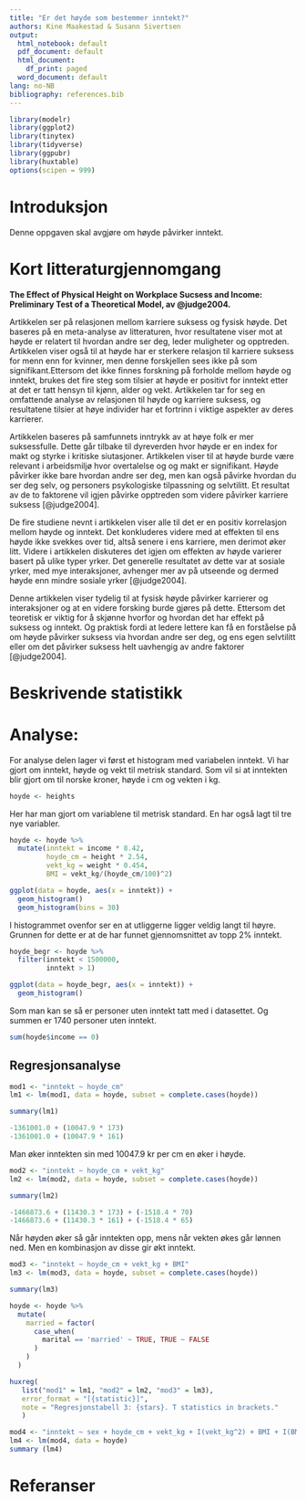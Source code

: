 ```yaml
---
title: "Er det høyde som bestemmer inntekt?"
authors: Kine Maakestad & Susann Sivertsen
output:
  html_notebook: default
  pdf_document: default
  html_document:
    df_print: paged
  word_document: default
lang: no-NB
bibliography: references.bib
---
```


```r
library(modelr)
library(ggplot2)
library(tinytex)
library(tidyverse)
library(ggpubr)
library(huxtable)
options(scipen = 999)
```

# Introduksjon

Denne oppgaven skal avgjøre om høyde påvirker inntekt.

# Kort litteraturgjennomgang

**The Effect of Physical Height on Workplace Sucsess and Income: Preliminary Test of a Theoretical Model, av @judge2004.**

Artikkelen ser på relasjonen mellom karriere suksess og fysisk høyde. Det baseres på en meta-analyse av litteraturen, hvor resultatene viser mot at høyde er relatert til hvordan andre ser deg, leder muligheter og opptreden. Artikkelen viser også til at høyde har er sterkere relasjon til karriere suksess for menn enn for kvinner, men denne forskjellen sees ikke på som signifikant.Ettersom det ikke finnes forskning på forholde mellom høyde og inntekt, brukes det fire steg som tilsier at høyde er positivt for inntekt etter at det er tatt hensyn til kjønn, alder og vekt. Artikkelen tar for seg en omfattende analyse av relasjonen til høyde og karriere suksess, og resultatene tilsier at høye individer har et fortrinn i viktige aspekter av deres karrierer.

Artikkelen baseres på samfunnets inntrykk av at høye folk er mer suksessfulle. Dette går tilbake til dyreverden hvor høyde er en index for makt og styrke i kritiske siutasjoner. Artikkelen viser til at høyde burde være relevant i arbeidsmiljø hvor overtalelse og og makt er signifikant. Høyde påvirker ikke bare hvordan andre ser deg, men kan også påvirke hvordan du ser deg selv, og personers psykologiske tilpassning og selvtilitt. Et resultat av de to faktorene vil igjen påvirke opptreden som videre påvirker karriere suksess [@judge2004].

De fire studiene nevnt i artikkelen viser alle til det er en positiv korrelasjon mellom høyde og inntekt. Det konkluderes videre med at effekten til ens høyde ikke svekkes over tid, altså senere i ens karriere, men derimot øker litt. Videre i artikkelen diskuteres det igjen om effekten av høyde varierer basert på ulike typer yrker. Det generelle resultatet av dette var at sosiale yrker, med mye interaksjoner, avhenger mer av på utseende og dermed høyde enn mindre sosiale yrker [@judge2004].

Denne artikkelen viser tydelig til at fysisk høyde påvirker karrierer og interaksjoner og at en videre forsking burde gjøres på dette. Ettersom det teoretisk er viktig for å skjønne hvorfor og hvordan det har effekt på suksess og inntekt. Og praktisk fordi at ledere lettere kan få en forståelse på om høyde påvirker suksess via hvordan andre ser deg, og ens egen selvtilitt eller om det påvirker suksess helt uavhengig av andre faktorer [@judge2004].

# Beskrivende statistikk

# Analyse:

For analyse delen lager vi først et histogram med variabelen inntekt. Vi har gjort om inntekt, høyde og vekt til metrisk standard. Som vil si at inntekten blir gjort om til norske kroner, høyde i cm og vekten i kg.

```r
hoyde <- heights
```

Her har man gjort om variablene til metrisk standard. En har også lagt til tre nye variabler.

```r
hoyde <- hoyde %>% 
  mutate(inntekt = income * 8.42,
         hoyde_cm = height * 2.54,
         vekt_kg = weight * 0.454,
         BMI = vekt_kg/(hoyde_cm/100)^2)

```

```r
ggplot(data = hoyde, aes(x = inntekt)) + 
  geom_histogram()
  geom_histogram(bins = 30)
```

I histogrammet ovenfor ser en at utliggerne ligger veldig langt til høyre. Grunnen for dette er at de har funnet gjennomsnittet av topp 2% inntekt.

```r
hoyde_begr <- hoyde %>% 
  filter(inntekt < 1500000,
         inntekt > 1)
```

```r
ggplot(data = hoyde_begr, aes(x = inntekt)) + 
  geom_histogram()
```

Som man kan se så er personer uten inntekt tatt med i datasettet. Og summen er 1740 personer uten inntekt.

```r
sum(hoyde$income == 0)
```

## Regresjonsanalyse

```r
mod1 <- "inntekt ~ hoyde_cm"
lm1 <- lm(mod1, data = hoyde, subset = complete.cases(hoyde))
```

```r
summary(lm1)
```

```r
-1361001.0 + (10047.9 * 173)
-1361001.0 + (10047.9 * 161)
```

Man øker inntekten sin med 10047.9 kr per cm en øker i høyde.

```r
mod2 <- "inntekt ~ hoyde_cm + vekt_kg"
lm2 <- lm(mod2, data = hoyde, subset = complete.cases(hoyde))
```

```r
summary(lm2)
```

```r
-1466873.6 + (11430.3 * 173) + (-1518.4 * 70)
-1466873.6 + (11430.3 * 161) + (-1518.4 * 65)
```

Når høyden øker så går inntekten opp, mens når vekten økes går lønnen ned. Men en kombinasjon av disse gir økt inntekt.

```r
mod3 <- "inntekt ~ hoyde_cm + vekt_kg + BMI"
lm3 <- lm(mod3, data = hoyde, subset = complete.cases(hoyde))
```

```r
summary(lm3)
```

```r
hoyde <- hoyde %>% 
  mutate(
    married = factor(
      case_when(
        marital == 'married' ~ TRUE, TRUE ~ FALSE
      )
    )
  )
```

```r
huxreg(
   list("mod1" = lm1, "mod2" = lm2, "mod3" = lm3),
   error_format = "[{statistic}]",
   note = "Regresjonstabell 3: {stars}. T statistics in brackets."
   )
```

```r
mod4 <- "inntekt ~ sex + hoyde_cm + vekt_kg + I(vekt_kg^2) + BMI + I(BMI^2)"
lm4 <- lm(mod4, data = hoyde)
summary (lm4)
```

# Referanser

